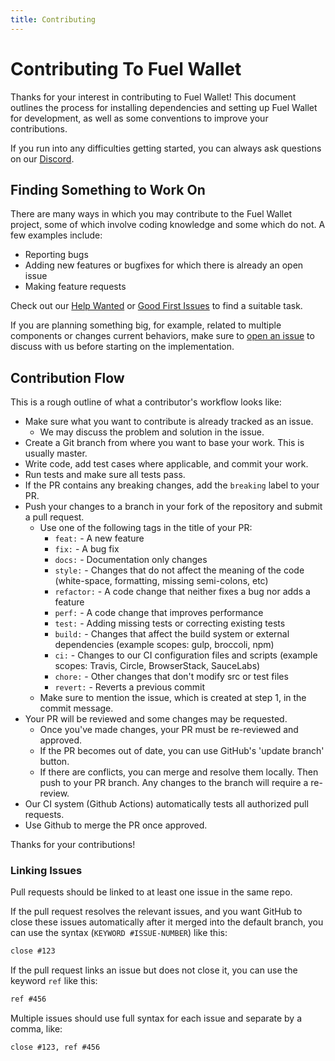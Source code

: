 ```yaml
---
title: Contributing
---
```


# Contributing To Fuel Wallet

Thanks for your interest in contributing to Fuel Wallet! This document outlines the process for installing dependencies and setting up Fuel Wallet for development, as well as some conventions to improve your contributions.

If you run into any difficulties getting started, you can always ask questions on our [Discord](https://discord.gg/xfpK4Pe).

## Finding Something to Work On

There are many ways in which you may contribute to the Fuel Wallet project, some of which involve coding knowledge and some which do not. A few examples include:

- Reporting bugs
- Adding new features or bugfixes for which there is already an open issue
- Making feature requests

Check out our [Help Wanted](https://github.com/FuelLabs/fuels-wallet/issues?q=is%3Aopen+is%3Aissue+label%3A%22help+wanted%22) or [Good First Issues](https://github.com/FuelLabs/fuels-wallet/issues?q=is%3Aissue+is%3Aopen+label%3A%22good+first+issue%22) to find a suitable task.

If you are planning something big, for example, related to multiple components or changes current behaviors, make sure to [open an issue](https://github.com/FuelLabs/fuels-wallet/issues/new) to discuss with us before starting on the implementation.

## Contribution Flow

This is a rough outline of what a contributor's workflow looks like:

- Make sure what you want to contribute is already tracked as an issue.
  - We may discuss the problem and solution in the issue.
- Create a Git branch from where you want to base your work. This is usually master.
- Write code, add test cases where applicable, and commit your work.
- Run tests and make sure all tests pass.
- If the PR contains any breaking changes, add the `breaking` label to your PR.
- Push your changes to a branch in your fork of the repository and submit a pull request.
  - Use one of the following tags in the title of your PR:
    - `feat:` - A new feature
    - `fix:` - A bug fix
    - `docs:` - Documentation only changes
    - `style:` - Changes that do not affect the meaning of the code (white-space, formatting, missing semi-colons, etc)
    - `refactor:` - A code change that neither fixes a bug nor adds a feature
    - `perf:` - A code change that improves performance
    - `test:` - Adding missing tests or correcting existing tests
    - `build:` - Changes that affect the build system or external dependencies (example scopes: gulp, broccoli, npm)
    - `ci:` - Changes to our CI configuration files and scripts (example scopes: Travis, Circle, BrowserStack, SauceLabs)
    - `chore:` - Other changes that don't modify src or test files
    - `revert:` - Reverts a previous commit
  - Make sure to mention the issue, which is created at step 1, in the commit message.
- Your PR will be reviewed and some changes may be requested.
  - Once you've made changes, your PR must be re-reviewed and approved.
  - If the PR becomes out of date, you can use GitHub's 'update branch' button.
  - If there are conflicts, you can merge and resolve them locally. Then push to your PR branch.
    Any changes to the branch will require a re-review.
- Our CI system (Github Actions) automatically tests all authorized pull requests.
- Use Github to merge the PR once approved.

Thanks for your contributions!

### Linking Issues

Pull requests should be linked to at least one issue in the same repo.

If the pull request resolves the relevant issues, and you want GitHub to close these issues automatically after it merged into the default branch, you can use the syntax (`KEYWORD #ISSUE-NUMBER`) like this:

```md
close #123
```

If the pull request links an issue but does not close it, you can use the keyword `ref` like this:

```md
ref #456
```

Multiple issues should use full syntax for each issue and separate by a comma, like:

```md
close #123, ref #456
```
